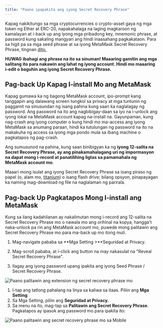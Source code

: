```yaml
---
title: "Paano ipapakita ang iyong Secret Recovery Phrase"
---
```



Kapag nakikitungo sa mga cryptocurrencies o crypto-asset gaya ng mga token ng Ether at ERC-20, napakahalaga na laging magkaroon ng kamalayan at i-back up ang iyong mga pribadong key, mnemonic phrase, at password kung sakaling mangyari ang hindi inaasahang pagkakataon. Para sa higit pa sa mga seed phrase at sa iyong MetaMask Secret Recovery Phrase, tingnan [dito.](/getting-started/user-guide-secret-recovery-phrase-password-and-private-keys)

**HUWAG ibahagi ang phrase na ito sa sinuman! Maaaring gamitin ang mga salitang ito para nakawin ang lahat ng iyong account. Hindi mo maaaring i-edit o baguhin ang iyong Secret Recovery Phrase.**

## Pag-back Up Kapag I-install Mo ang MetaMask

Kapag gumawa ka ng bagong MetaMask account, ipo-prompt kang tanggapin ang dalawang screen tungkol sa privacy at mga tuntunin ng paggamit na sinusundan ng isang pahina kung saan ka naglalagay ng password. Ang password na ito ang nagbibigay-daan sa iyo na i-unlock ang iyong lokal na MetaMask account kapag na-install na. Gayunpaman, kung nag-crash ang iyong computer o kung hindi mo ma-access ang iyong MetaMask sa anumang paraan, hindi ka tutulungan ng password na ito na makakuha ng access sa iyong mga pondo mula sa ibang machine o pagkatapos ng pag-crash.

Ang sumusunod na pahina, kung saan binibigyan ka ng **iyong 12-salita na Secret Recovery Phrase, ay ang pinakamahalagang uri ng impormasyon na dapat mong i-record at panatilihing ligtas sa pamamahala ng MetaMask account mo**.

Maaari mong isulat ang iyong Secret Recovery Phrase sa isang piraso ng papel (o, alam mo, [titanium](https://www.toughgadget.com/bitcoin-crypto-metal-recovery-seed-wallets/)) o isang flash drive; bilang opsyon, pinapayagan ka naming mag-download ng file na naglalaman ng parirala.

## Pag-back Up Pagkatapos Mong I-install ang MetaMask

Kung sa ilang kadahilanan ay nakalimutan mong i-record ang 12-salita na Secret Recovery Phrase mo o nawala mo ang orihinal na kopya, hangga't naka-unlock pa rin ang MetaMask account mo, puwede mong palitawin ang Secret Recovery Phrase mo para ma-back up mo itong muli.

<Tabs>

<TabItem value="Extension" label="Extension">

1. Mag-navigate pababa sa **Mga Setting >**Seguridad at Privacy.

2. Mag-scroll pababa, at i-click ang button na may nakasulat na "Reveal Secret Recovery Phrase".

3. Ilagay ang iyong password upang ipakita ang iyong Seed Phrase / Secret Recovery Phrase.

<div class="center-container">
  <div class="img-medium">
    <img
      src={
        require("../../../../../img/i18n/legacy/How_to_reveal_your_secret_recovery_phrase_extension.gif")
          .default
      }
      alt="Paano palitawin ang extension ng secret recovery phrase mo"
    />
  </div>
</div>

</TabItem>

<TabItem value="Mobile" label="Mobile">

1. I-tap ang tatlong pahalang na linya sa kaliwa sa itaas. Piliin ang **Mga Setting**:
2. Sa Mga Setting, piliin ang **Seguridad at Privacy.**
3. Sa menu na ito, mag-tap sa **Palitawin ang Secret Recovery Phrase**. Pagkatapos ay ipasok ang password mo para ipakita ito:

<div class="center-container">
  <div class="img-medium">
    <img
      src={
        require("../../../../../img/i18n/legacy/How_to_reveal_your_secret_recovery_phrase_Mobile.gif")
          .default
      }
      alt="Paano palitawin ang secret recovery phrase mo sa Mobile"
    />
  </div>
</div>

</TabItem>

</Tabs>
